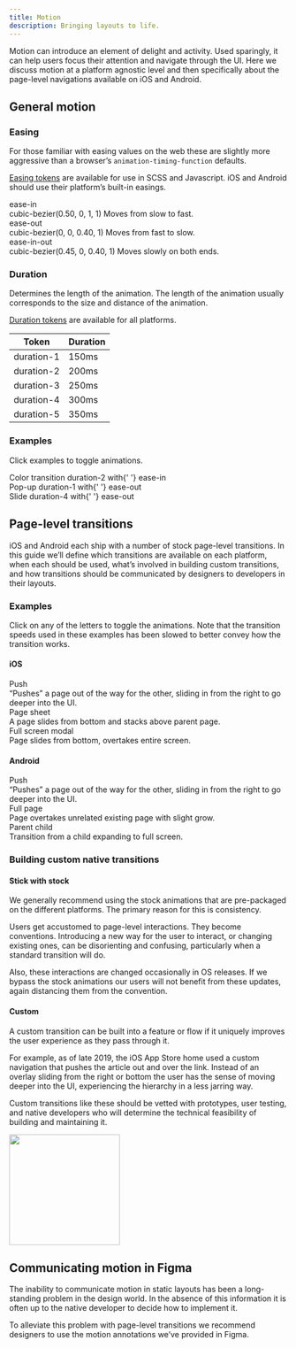 ```yaml
---
title: Motion
description: Bringing layouts to life.
---
```





Motion can introduce an element of delight and activity. Used sparingly, it can help users focus their attention and navigate through the UI. Here we discuss motion at a platform agnostic level and then specifically about the page-level navigations available on iOS and Android.

## General motion

### Easing

For those familiar with easing values on the web these are slightly more aggressive than a browser’s `animation-timing-function` defaults.

[Easing tokens](/tokens/scss/#section-easing) are available for use in SCSS and Javascript. iOS and Android should use their platform’s built-in easings.

<div className="grid mb3">
    <div className="m_col-6">
        <div class="b">ease-in</div>
        <Text size={2}>
            <InlineCode theme="plain">cubic-bezier(0.50, 0, 1, 1)</InlineCode>
        </Text>
        <Text size={2} className="black-300">
            Moves from slow to fast.
        </Text>
    </div>
    <div className="m_col-6 mt3 m_mt0">
        <div className="bg-gray-200 h5 pa3 flex items-center br2">
            <Easing animation="easeIn" />
        </div>
    </div>
</div>

<div className="grid mb3">
    <div className="m_col-6">
        <div class="b">ease-out</div>
        <Text size={2}>
            <InlineCode theme="plain">cubic-bezier(0, 0, 0.40, 1)</InlineCode>
        </Text>
        <Text size={2} className="black-300">
            Moves from fast to slow.
        </Text>
    </div>
    <div className="m_col-6 mt3 m_mt0">
        <div className="bg-gray-200 h5 pa3 flex items-center br2">
            <Easing animation="easeOut" />
        </div>
    </div>
</div>

<div className="grid mb3">
    <div className="m_col-6">
        <div class="b">ease-in-out</div>
        <Text size={2}>
            <InlineCode theme="plain">cubic-bezier(0.45, 0, 0.40, 1)</InlineCode>
        </Text>
        <Text size={2} className="black-300">
            Moves slowly on both ends.
        </Text>
    </div>
    <div className="m_col-6 mt3 m_mt0">
        <div className="bg-gray-200 h5 pa3 flex items-center br2">
            <Easing animation="easeInOut" />
        </div>
    </div>
</div>

### Duration

Determines the length of the animation. The length of the animation usually corresponds to the size and distance of the animation.

[Duration tokens](/tokens/scss/#section-duration) are available for all platforms.

<table>
    <thead>
        <tr>
            <th>
                <Text size={2}>Token</Text>
            </th>
            <th>
                <Text size={2}>Duration</Text>
            </th>
        </tr>
    </thead>
    <tbody>
        <tr>
            <td>
                <Text size={2}>
                    <InlineCode theme="plain">duration-1</InlineCode>
                </Text>
            </td>
            <td>
                <Text size={2}>
                    <InlineCode theme="plain">150ms</InlineCode>
                </Text>
            </td>
        </tr>
        <tr>
            <td>
                <Text size={2}>
                    <InlineCode theme="plain">duration-2</InlineCode>
                </Text>
            </td>
            <td>
                <Text size={2}>
                    <InlineCode theme="plain">200ms</InlineCode>
                </Text>
            </td>
        </tr>
        <tr>
            <td>
                <Text size={2}>
                    <InlineCode theme="plain">duration-3</InlineCode>
                </Text>
            </td>
            <td>
                <Text size={2}>
                    <InlineCode theme="plain">250ms</InlineCode>
                </Text>
            </td>
        </tr>
        <tr>
            <td>
                <Text size={2}>
                    <InlineCode theme="plain">duration-4</InlineCode>
                </Text>
            </td>
            <td>
                <Text size={2}>
                    <InlineCode theme="plain">300ms</InlineCode>
                </Text>
            </td>
        </tr>
        <tr>
            <td>
                <Text size={2}>
                    <InlineCode theme="plain">duration-5</InlineCode>
                </Text>
            </td>
            <td>
                <Text size={2}>
                    <InlineCode theme="plain">350ms</InlineCode>
                </Text>
            </td>
        </tr>
    </tbody>
</table>

### Examples

Click examples to toggle animations.

<div className="grid">
    <div className="m_col-4 mb3 m_mb0">
        <div className="shadow-300 h6 relative br2">
            <Color />
        </div>
        <Text size={2} className="mt2 b">
            Color transition
        </Text>
        <Text size={2}>
            <InlineCode theme="plain">duration-2</InlineCode> with{' '}
            <InlineCode theme="plain">ease-in</InlineCode>
        </Text>
    </div>
    <div className="m_col-4 mb3 m_mb0">
        <div className="shadow-300 h6 relative br2">
            <Pop />
        </div>
        <Text size={2} className="mt2 b">
            Pop-up
        </Text>
        <Text size={2}>
            <InlineCode theme="plain">duration-1</InlineCode> with{' '}
            <InlineCode theme="plain">ease-out</InlineCode>
        </Text>
    </div>
    <div className="m_col-4">
        <div className="shadow-300 h6 relative br2">
            <Slide />
        </div>
        <Text size={2} className="mt2 b">
            Slide
        </Text>
        <Text size={2}>
            <InlineCode theme="plain">duration-4</InlineCode> with{' '}
            <InlineCode theme="plain">ease-out</InlineCode>
        </Text>
    </div>
</div>

<div className="pt6">
    <HorizontalRule />
</div>

## Page-level transitions

iOS and Android each ship with a number of stock page-level transitions. In this guide we’ll define which transitions are available on each platform, when each should be used, what’s involved in building custom transitions, and how transitions should be communicated by designers to developers in their layouts.

### Examples

Click on any of the letters to toggle the animations. Note that the transition speeds used in these examples has been slowed to better convey how the transition works.

#### iOS

<div className="grid">
    <div className="s_col-6 m_col-4 mb3">
        <Push />
        <div className="b mt2">Push</div>
        <Text size={2} className="black-300">
            “Pushes” a page out of the way for the other, sliding in from the right to go deeper
            into the UI.
        </Text>
    </div>
    <div className="s_col-6 m_col-4 mb3">
        <IosPageSheet />
        <div className="b mt2">Page sheet</div>
        <Text size={2} className="black-300">
            A page slides from bottom and stacks above parent page.
        </Text>
    </div>
    <div className="s_col-6 m_col-4 mb3">
        <IosFullScreenModal />
        <div className="b mt2">Full screen modal</div>
        <Text size={2} className="black-300">
            Page slides from bottom, overtakes entire screen.
        </Text>
    </div>
</div>

#### Android

<div className="grid">
    <div className="s_col-6 m_col-4 mb3">
        <Push />
        <div className="b mt2">Push</div>
        <Text size={2} className="black-300">
            “Pushes” a page out of the way for the other, sliding in from the right to go deeper
            into the UI.
        </Text>
    </div>
    <div className="s_col-6 m_col-4 mb3">
        <AndroidFullPage />
        <div className="b mt2">Full page</div>
        <Text size={2} className="black-300">
            Page overtakes unrelated existing page with slight grow.
        </Text>
    </div>
    <div className="s_col-6 m_col-4 mb3">
        <AndroidParentChild />
        <div className="b mt2">Parent child</div>
        <Text size={2} className="black-300">
            Transition from a child expanding to full screen.
        </Text>
    </div>
</div>

### Building custom native transitions

#### Stick with stock

We generally recommend using the stock animations that are pre-packaged on the different platforms. The primary reason for this is consistency.

Users get accustomed to page-level interactions. They become conventions. Introducing a new way for the user to interact, or changing existing ones, can be disorienting and confusing, particularly when a standard transition will do.

Also, these interactions are changed occasionally in OS releases. If we bypass the stock animations our users will not benefit from these updates, again distancing them from the convention.

#### Custom

<div className="grid grid-wide mb3">
    <div className="m_col-7">
        <p>
            A custom transition can be built into a feature or flow if it uniquely improves the user
            experience as they pass through it.
        </p>
        <p>
            For example, as of late 2019, the iOS App Store home used a custom navigation that
            pushes the article out and over the link. Instead of an overlay sliding from the right
            or bottom the user has the sense of moving deeper into the UI, experiencing the
            hierarchy in a less jarring way.
        </p>
        <p>
            Custom transitions like these should be vetted with prototypes, user testing, and native
            developers who will determine the technical feasibility of building and maintaining it.
        </p>
    </div>
    <div className="m_col-5">
        <img src="./app-store.gif" width="200" className="br2 ba b-gray-300" />
    </div>
</div>

## Communicating motion in Figma

The inability to communicate motion in static layouts has been a long-standing problem in the design world. In the absence of this information it is often up to the native developer to decide how to implement it.

To alleviate this problem with page-level transitions we recommend designers to use the motion annotations we’ve provided in Figma.
